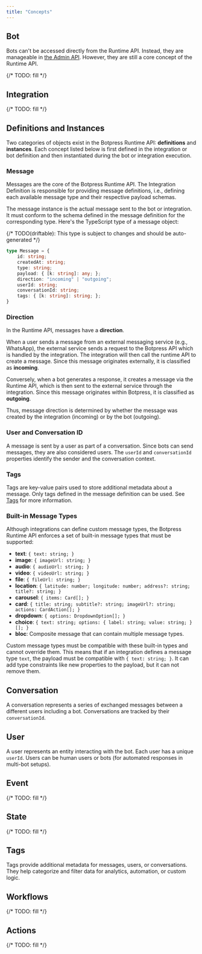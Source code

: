 ```yaml
---
title: "Concepts"
---
```


## Bot

Bots can't be accessed directly from the Runtime API. Instead, they are manageable in [the Admin API](../admin-api/concepts.mdx#bot). However, they are still a core concept of the Runtime API.

{/* TODO: fill */}

## Integration

{/* TODO: fill */}

## Definitions and Instances

Two categories of objects exist in the Botpress Runtime API: **definitions** and **instances**. Each concept listed below is first defined in the integration or bot definition and then instantiated during the bot or integration execution.

### Message

Messages are the core of the Botpress Runtime API. The Integration Definition is responsible for providing message definitions, i.e., defining each available message type and their respective payload schemas.

The message instance is the actual message sent to the bot or integration. It must conform to the schema defined in the message definition for the corresponding type. Here's the TypeScript type of a message object:

{/* TODO(driftable): This type is subject to changes and should be auto-generated */}
```ts
type Message = {
    id: string;
    createdAt: string;
    type: string;
    payload: { [k: string]: any; };
    direction: "incoming" | "outgoing";
    userId: string;
    conversationId: string;
    tags: { [k: string]: string; };
}
```

### Direction

In the Runtime API, messages have a **direction**.

When a user sends a message from an external messaging service (e.g., WhatsApp), the external service sends a request to the Botpress API which is handled by the integration. The integration will then call the runtime API to create a message. Since this message originates externally, it is classified as **incoming**.

Conversely, when a bot generates a response, it creates a message via the Runtime API, which is then sent to the external service through the integration. Since this message originates within Botpress, it is classified as **outgoing**.

Thus, message direction is determined by whether the message was created by the integration (incoming) or by the bot (outgoing).

### User and Conversation ID

A message is sent by a user as part of a conversation. Since bots can send messages, they are also considered users. The `userId` and `conversationId` properties identify the sender and the conversation context.

### Tags

Tags are key-value pairs used to store additional metadata about a message. Only tags defined in the message definition can be used. See [Tags](#tags) for more information.

### Built-in Message Types

Although integrations can define custom message types, the Botpress Runtime API enforces a set of built-in message types that must be supported:

- **text**: `{ text: string; }`
- **image**: `{ imageUrl: string; }`
- **audio**: `{ audioUrl: string; }`
- **video**: `{ videoUrl: string; }`
- **file**: `{ fileUrl: string; }`
- **location**: `{ latitude: number; longitude: number; address?: string; title?: string; }`
- **carousel**: `{ items: Card[]; }`
- **card**: `{ title: string; subtitle?: string; imageUrl?: string; actions: CardAction[]; }`
- **dropdown**: `{ options: DropdownOption[]; }`
- **choice**: `{ text: string; options: { label: string; value: string; }[]; }`
- **bloc**: Composite message that can contain multiple message types.

Custom message types must be compatible with these built-in types and cannot override them. This means that if an integration defines a message type `text`, the payload must be compatible with `{ text: string; }`. It can add type constraints like new properties to the payload, but it can not remove them.

## Conversation

A conversation represents a series of exchanged messages between a different users including a bot. Conversations are tracked by their `conversationId`.

## User

A user represents an entity interacting with the bot. Each user has a unique `userId`. Users can be human users or bots (for automated responses in multi-bot setups).

## Event

{/* TODO: fill */}

## State

{/* TODO: fill */}

## Tags

Tags provide additional metadata for messages, users, or conversations. They help categorize and filter data for analytics, automation, or custom logic.

## Workflows

{/* TODO: fill */}

## Actions

{/* TODO: fill */}